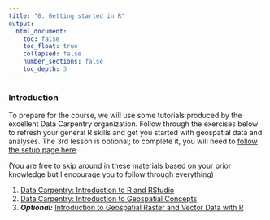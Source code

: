 ```yaml
---
title: "0. Getting started in R"
output:
  html_document:
    toc: false
    toc_float: true
    collapsed: false
    number_sections: false
    toc_depth: 3
---
```


### Introduction

To prepare for the course, we will use some tutorials produced by the excellent Data Carpentry organization. Follow through the exercises below to refresh your general R skills and get you started with geospatial data and analyses. The 3rd lesson is optional; to complete it, you will need to [follow the setup page here](https://datacarpentry.org/geospatial-workshop/setup.html).


(You are free to skip around in these materials based on your prior knowledge but I encourage you to follow through everything)


1. [Data Carpentry: Introduction to R and RStudio](https://datacarpentry.org/r-intro-geospatial/01-rstudio-intro/index.html)
2. [Data Carpentry: Introduction to Geospatial Concepts](https://datacarpentry.org/organization-geospatial/)
3. ***Optional:*** [Introduction to Geospatial Raster and Vector Data with R](https://datacarpentry.org/r-raster-vector-geospatial/)

<!-- # Getting started -->
<!-- ### Install and load R -->
<!-- * The R language can be downloaded from [R project website](https://www.r-project.org/). -->
<!-- * It is highly recommended to write and perform analyses in [RStudio](https://www.rstudio.com/). -->
<!-- * RStudio allows you to create **projects** that keep all your work on a project together in a single folder. This helps enormously to keep your work organised and ideas together. To create a project for Ecological Methods: -->
<!--     + Click `File` -> `New project` -->
<!--     + In the window that opens click `New directory` then `New project` -->
<!--     + Enter a name for the project and the folder that will contain it, for example `SDM-course`, and the directory where you want that folder to be located. -->


<!-- ### Basic concepts -->
<!-- * **Functions** tell R to perform an action, and are always followed by round brackets. For example: -->
<!-- ```{r, eval=F} -->
<!-- c(1,2,3) # concatenate the numbers 1, 2 and 3 -->
<!-- mean(c(1,2,3)) # take the average of 1, 2 and 3 -->
<!-- ``` -->
<!-- * Functions take various **arguments** within the round brackets, that are separated by commas. -->
<!-- * We assign a name to data by using `<-` so we can use it later. For example: -->
<!-- ```{r, eval=F} -->
<!-- x <- c(1,2,3) -->
<!-- mean(x) -->
<!-- ``` -->
<!-- * Square brackets are used to **subset** data. See the section on working with data for more... -->
<!-- * Sometimes we want to write **comments** for ourselves. The `#` symbol indicates that everything that follows on the same line is only a comment, and R should not try to evaluate it. -->
<!-- ```{r, eval=F} -->
<!-- # First concatenate the values -->
<!-- x <- c(1,2,3) -->
<!-- mean(x) # Then take the mean -->
<!-- ``` -->


<!-- ### Additional packages -->
<!-- * R has an enormous database of addition packages stored on the Comprehensive R Archive Network (CRAN). -->
<!-- * Install a package using `install.packages`. For example, we will need the following package to import data from Excel files: -->
<!-- ```{r, eval=FALSE} -->
<!-- install.packages('readxl') -->
<!-- ``` -->

<!-- * Once installed, you can load the package using `library`: -->
<!-- ```{r} -->
<!-- library(readxl) -->
<!-- ``` -->


<!-- # Working with data -->
<!-- ### Working directory -->

<!-- * If you use an RStudio project, the working directory is automatically set to the project directory (this is the easy way to go!). -->
<!-- * When you import or export files, you specify their location relative to the working directory. -->
<!-- * You can find out what is your **current working directory** with: -->
<!-- ```{r, eval=FALSE} -->
<!-- getwd() -->
<!-- ``` -->
<!-- * You can **change your working directory** by specifying a new path using something like: -->
<!-- ```{r, eval=FALSE} -->
<!-- setwd('~/Documents/SDM-course') -->
<!-- ``` -->


<!-- ### Other suggestions... -->
<!-- - Google it! Looking for help online is an integral part of modern coding. Any professional programmer who claims not to do this regularly is lying to you. -->
<!-- - All R functions should have documentation that you can access by typing `help(x)` or `?x`, where `x` is a function name. -->
<!-- - The [quick R website](https://www.statmethods.net/) has some excellent and brief tutorials on the most important topics. -->
<!-- - Hadley Wickham's book 'R for Data Science' provides a very gentle guide from the very basics to running your own analysis. You can read it for free at [here](http://r4ds.had.co.nz/). -->
